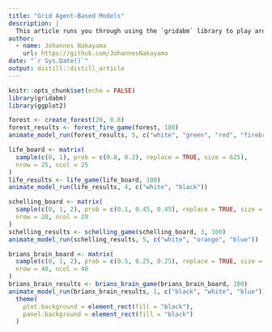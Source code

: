```yaml
---
title: "Grid Agent-Based Models"
description: |
  This article runs you through using the `gridabm` library to play around with 2D cellular automata or grid ABMs.
author:
  - name: Johannes Nakayama 
    url: https://github.com/JohannesNakayama
date: "`r Sys.Date()`"
output: distill::distill_article
---
```


```r
knitr::opts_chunk$set(echo = FALSE)
library(gridabm)
library(ggplot2)
```

```r
forest <- create_forest(20, 0.8)
forest_results <- forest_fire_game(forest, 100)
animate_model_run(forest_results, 5, c("white", "green", "red", "firebrick"))
```


```r
life_board <- matrix(
  sample(c(0, 1), prob = c(0.8, 0.2), replace = TRUE, size = 625),
  nrow = 25, ncol = 25
)
life_results <- life_game(life_board, 100)
animate_model_run(life_results, 4, c("white", "black"))
```


```r
schelling_board <- matrix(
  sample(c(0, 1, 2), prob = c(0.1, 0.45, 0.45), replace = TRUE, size = 400),
  nrow = 20, ncol = 20
)
schelling_results <- schelling_game(schelling_board, 3, 100)
animate_model_run(schelling_results, 5, c("white", "orange", "blue"))
```


```r
brians_brain_board <- matrix(
  sample(c(0, 1, 2), prob = c(0.5, 0.25, 0.25), replace = TRUE, size = 1600),
  nrow = 40, ncol = 40
)
brians_brain_results <- brians_brain_game(brians_brain_board, 100)
animate_model_run(brians_brain_results, 1, c("black", "white", "blue")) +
  theme(
    plot.background = element_rect(fill = "black"),
    panel.background = element_rect(fill = "black")
  )
```


